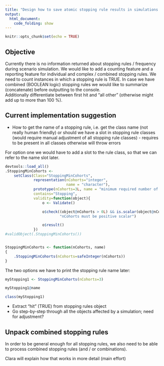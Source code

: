 ```yaml
---
title: "Design how to save atomic stopping rule results in simulations and report them"
output: 
  html_document:
    code_folding: show
---
```


```r
knitr::opts_chunk$set(echo = TRUE)
```

## Objective 

Currently there is no information returned about stopping rules / frequency during scenario simulation. We would like to add a counting feature and a reporting feature for individual and complex / combined stopping rules. 
We need to count instances in which a stopping rule is TRUE. In case we have combined (BOOLEAN logic) stopping rules we would like to summarize (concatenate) before outputting to the console.   
Additionally differentiate between first hit and "all other" (otherwise might add up to more than 100 %).

## Current implementation suggestion

* How to get the name of a stopping rule, i.e. get the class name (not really human friendly) or should we have a slot in stopping rule classes (would require manual adjustment of all stopping rule classes) - requires to be present in all classes otherwise will throw errors

For option one we would have to add a slot to the rule class, so that we can refer to the name slot later.
```r
devtools::load_all()
.StoppingMinCohorts <-
    setClass(Class="StoppingMinCohorts",
             representation(nCohorts="integer",
                            name = "character"),
             prototype(nCohorts=3L, name = "minimum required number of cohorts"),
             contains="Stopping",
             validity=function(object){
                 o <- Validate()

                 o$check((object@nCohorts > 0L) && is.scalar(object@nCohorts),
                         "nCohorts must be positive scalar")

                 o$result()
             })
#validObject(.StoppingMinCohorts())


StoppingMinCohorts <- function(nCohorts, name)
{
    .StoppingMinCohorts(nCohorts=safeInteger(nCohorts))
}

```


The two options we have to print the stopping rule name later: 
```r

myStopping1 <- StoppingMinCohorts(nCohorts=3)

myStopping1@name

class(myStopping1)
```

* Extract "hit" (TRUE) from stopping rules object 
* Go step-by-step through all the objects affected by a simulation; need for adjustment?

## Unpack combined stopping rules

In order to be general enough for all stopping rules, we also need to be able
to process combined stopping rules (and / or combinations).

Clara will explain how that works in more detail (main effort)
